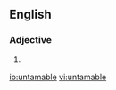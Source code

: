 ==English==

===Adjective===
{{en-adj}}

# {{alternative spelling of|untameable}}

[[io:untamable]]
[[vi:untamable]]